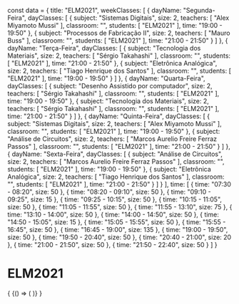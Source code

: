 const data = {
  title: "ELM2021",
  weekClasses: [
    {
      dayName: "Segunda-Feira",
      dayClasses: [
        {
          subject: "Sistemas Digitais",
          size: 2,
          teachers: [
            "Alex Miyamoto Mussi"
          ],
          classroom: "",
          students: [
            "ELM2021"
          ],
          time: "19:00 - 19:50"
        },
        {
          subject: "Processos de Fabricação II",
          size: 2,
          teachers: [
            "Mauro Buss"
          ],
          classroom: "",
          students: [
            "ELM2021"
          ],
          time: "21:00 - 21:50"
        }
      ]
    },
    {
      dayName: "Terça-Feira",
      dayClasses: [
        {
          subject: "Tecnologia dos Materiais",
          size: 2,
          teachers: [
            "Sérgio Takahashi"
          ],
          classroom: "",
          students: [
            "ELM2021"
          ],
          time: "21:00 - 21:50"
        },
        {
          subject: "Eletrônica Analógica",
          size: 2,
          teachers: [
            "Tiago Henrique dos Santos"
          ],
          classroom: "",
          students: [
            "ELM2021"
          ],
          time: "19:00 - 19:50"
        }
      ]
    },
    {
      dayName: "Quarta-Feira",
      dayClasses: [
        {
          subject: "Desenho Assistido por computador",
          size: 2,
          teachers: [
            "Sérgio Takahashi"
          ],
          classroom: "",
          students: [
            "ELM2021"
          ],
          time: "19:00 - 19:50"
        },
        {
          subject: "Tecnologia dos Materiais",
          size: 2,
          teachers: [
            "Sérgio Takahashi"
          ],
          classroom: "",
          students: [
            "ELM2021"
          ],
          time: "21:00 - 21:50"
        }
      ]
    },
    {
      dayName: "Quinta-Feira",
      dayClasses: [
        {
          subject: "Sistemas Digitais",
          size: 2,
          teachers: [
            "Alex Miyamoto Mussi"
          ],
          classroom: "",
          students: [
            "ELM2021"
          ],
          time: "19:00 - 19:50"
        },
        {
          subject: "Análise de Circuitos",
          size: 2,
          teachers: [
            "Marcos Aurelio Freire Ferraz Passos"
          ],
          classroom: "",
          students: [
            "ELM2021"
          ],
          time: "21:00 - 21:50"
        }
      ]
    },
    {
      dayName: "Sexta-Feira",
      dayClasses: [
        {
          subject: "Análise de Circuitos",
          size: 2,
          teachers: [
            "Marcos Aurelio Freire Ferraz Passos"
          ],
          classroom: "",
          students: [
            "ELM2021"
          ],
          time: "19:00 - 19:50"
        },
        {
          subject: "Eletrônica Analógica",
          size: 2,
          teachers: [
            "Tiago Henrique dos Santos"
          ],
          classroom: "",
          students: [
            "ELM2021"
          ],
          time: "21:00 - 21:50"
        }
      ]
    }
  ],
  time: [
    {
      time: "07:30 - 08:20",
      size: 50
    },
    {
      time: "08:20 - 09:10",
      size: 50
    },
    {
      time: "09:10 - 09:25",
      size: 15
    },
    {
      time: "09:25 - 10:15",
      size: 50
    },
    {
      time: "10:15 - 11:05",
      size: 50
    },
    {
      time: "11:05 - 11:55",
      size: 50
    },
    {
      time: "11:55 - 13:10",
      size: 75
    },
    {
      time: "13:10 - 14:00",
      size: 50
    },
    {
      time: "14:00 - 14:50",
      size: 50
    },
    {
      time: "14:50 - 15:05",
      size: 15
    },
    {
      time: "15:05 - 15:55",
      size: 50
    },
    {
      time: "15:55 - 16:45",
      size: 50
    },
    {
      time: "16:45 - 19:00",
      size: 135
    },
    {
      time: "19:00 - 19:50",
      size: 50
    },
    {
      time: "19:50 - 20:40",
      size: 50
    },
    {
      time: "20:40 - 21:00",
      size: 20
    },
    {
      time: "21:00 - 21:50",
      size: 50
    },
    {
      time: "21:50 - 22:40",
      size: 50
    }
  ]
}

# ELM2021

<div>
  {
    <BrowserOnly>
      {() => (
        <Grid
          title={data.title}
          weekClasses={data.weekClasses}
          time={data.time}
        />
      )}
    </BrowserOnly>
  }
</div>
